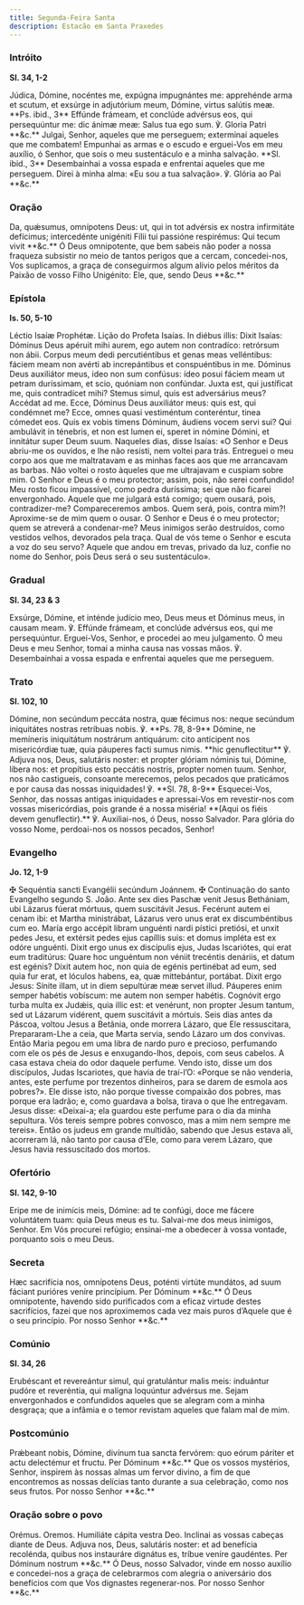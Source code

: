 ```yaml
---
title: Segunda-Feira Santa
description: Estacão em Santa Praxedes
---
```


### Intróito

**Sl. 34, 1-2**

<div class="side-by-side not-content">
  <span>
    Júdica, Dómine, nocéntes me, expúgna impugnántes me: apprehénde arma et
    scutum, et exsúrge in adjutórium meum, Dómine, virtus salútis meæ. **Ps.
    ibid., 3** Effúnde frámeam, et conclúde advérsus eos, qui persequúntur me:
    dic ánimæ meæ: Salus tua ego sum. ℣. Gloria Patri **&c.**
  </span>
  <span>
    Julgai, Senhor, aqueles que me perseguem; exterminai aqueles que me
    combatem! Empunhai as armas e o escudo e erguei-Vos em meu auxílio, ó
    Senhor, que sois o meu sustentáculo e a minha salvação. **Sl. ibid., 3**
    Desembainhai a vossa espada e enfrentai aqueles que me perseguem. Direi à
    minha alma: «Eu sou a tua salvação». ℣. Glória ao Pai **&c.**
  </span>
</div>

### Oração

<div class="side-by-side not-content">
  <span>
    Da, quǽsumus, omnípotens Deus: ut, qui in tot advérsis ex nostra infirmitáte
    defícimus; intercedénte unigéniti Fílii tui passióne respirémus: Qui tecum
    vivit **&c.**
  </span>
  <span>
    Ó Deus omnipotente, que bem sabeis não poder a nossa fraqueza subsistir no
    meio de tantos perigos que a cercam, concedei-nos, Vos suplicamos, a graça
    de conseguirmos algum alívio pelos méritos da Paixão de vosso Filho
    Unigénito: Ele, que, sendo Deus **&c.**
  </span>
</div>

### Epístola

**Is. 50, 5-10**

<div class="side-by-side not-content">
  <span>Léctio Isaíæ Prophétæ.</span>
  <span>Lição do Profeta Isaías.</span>
  <span>
    In diébus illis: Dixit Isaías: Dóminus Deus apéruit mihi aurem, ego autem
    non contradíco: retrórsum non ábii. Corpus meum dedi percutiéntibus et genas
    meas velléntibus: fáciem meam non avérti ab increpántibus et conspuéntibus
    in me. Dóminus Deus auxiliátor meus, ideo non sum confúsus: ídeo posui
    fáciem meam ut petram duríssimam, et scio, quóniam non confúndar. Juxta est,
    qui justíficat me, quis contradícet mihi? Stemus simul, quis est adversárius
    meus? Accédat ad me. Ecce, Dóminus Deus auxiliátor meus: quis est, qui
    condémnet me? Ecce, omnes quasi vestiméntum conteréntur, tinea cómedet eos.
    Quis ex vobis timens Dóminum, áudiens vocem servi sui? Qui ambulávit in
    ténebris, et non est lumen ei, speret in nómine Dómini, et innitátur super
    Deum suum.
  </span>
  <span>
    Naqueles dias, disse Isaías: «O Senhor e Deus abriu-me os ouvidos, e lhe não
    resisti, nem voltei para trás. Entreguei o meu corpo aos que me maltratavam
    e as minhas faces aos que me arrancavam as barbas. Não voltei o rosto
    àqueles que me ultrajavam e cuspiam sobre mim. O Senhor e Deus é o meu
    protector; assim, pois, não serei confundido! Meu rosto ficou impassível,
    como pedra duríssima; sei que não ficarei envergonhado. Aquele que me
    julgará está comigo; quem ousará, pois, contradizer-me? Compareceremos
    ambos. Quem será, pois, contra mim?! Aproxime-se de mim quem o ousar. O
    Senhor e Deus é o meu protector; quem se atreverá a condenar-me? Meus
    inimigos serão destruídos, como vestidos velhos, devorados pela traça. Qual
    de vós teme o Senhor e escuta a voz do seu servo? Aquele que andou em
    trevas, privado da luz, confie no nome do Senhor, pois Deus será o seu
    sustentáculo».
  </span>
</div>

### Gradual

**Sl. 34, 23 & 3**

<div class="side-by-side not-content">
  <span>
    Exsúrge, Dómine, et inténde judício meo, Deus meus et Dóminus meus, in
    causam meam. ℣. Effúnde frámeam, et conclúde advérsus eos, qui me
    persequúntur.
  </span>
  <span>
    Erguei-Vos, Senhor, e procedei ao meu julgamento. Ó meu Deus e meu Senhor,
    tomai a minha causa nas vossas mãos. ℣. Desembainhai a vossa espada e
    enfrentai aqueles que me perseguem.
  </span>
</div>

### Trato

**Sl. 102, 10**

<div class="side-by-side not-content">
  <span>
    Dómine, non secúndum peccáta nostra, quæ fécimus nos: neque secúndum
    iniquitátes nostras retríbuas nobis. ℣. **Ps. 78, 8-9** Dómine, ne memíneris
    iniquitátum nostrárum antiquárum: cito antícipent nos misericórdiæ tuæ, quia
    páuperes facti sumus nimis. **hic genuflectitur** ℣. Adjuva nos, Deus,
    salutáris noster: et propter glóriam nóminis tui, Dómine, líbera nos: et
    propítius esto peccátis nostris, propter nomen tuum.
  </span>
  <span>
    Senhor, nos não castigueis, consoante merecemos, pelos pecados que
    praticámos e por causa das nossas iniquidades! ℣. **Sl. 78, 8-9**
    Esquecei-Vos, Senhor, das nossas antigas iniquidades e apressai-Vos em
    revestir-nos com vossas misericórdias, pois grande é a nossa miséria!
    **(Aqui os fiéis devem genuflectir).** ℣. Auxiliai-nos, ó Deus, nosso
    Salvador. Para glória do vosso Nome, perdoai-nos os nossos pecados, Senhor!
  </span>
</div>

### Evangelho

**Jo. 12, 1-9**

<div class="side-by-side not-content">
  <span>
    <span class="text-red-500">✠</span> Sequéntia sancti Evangélii secúndum
    Joánnem.
  </span>
  <span>
    <span class="text-red-500">✠</span> Continuação do santo Evangelho segundo
    S. João.
  </span>
  <span>
    Ante sex dies Paschæ venit Jesus Bethániam, ubi Lázarus fúerat mórtuus, quem
    suscitávit Jesus. Fecérunt autem ei cenam ibi: et Martha ministrábat,
    Lázarus vero unus erat ex discumbéntibus cum eo. María ergo accépit libram
    unguénti nardi pístici pretiósi, et unxit pedes Jesu, et extérsit pedes ejus
    capíllis suis: et domus impléta est ex odóre unguénti. Dixit ergo unus ex
    discípulis ejus, Judas Iscariótes, qui erat eum traditúrus: Quare hoc
    unguéntum non véniit trecéntis denáriis, et datum est egénis? Dixit autem
    hoc, non quia de egénis pertinébat ad eum, sed quia fur erat, et lóculos
    habens, ea, quæ mittebántur, portábat. Dixit ergo Jesus: Sínite illam, ut in
    diem sepultúræ meæ servet illud. Páuperes enim semper habétis vobíscum: me
    autem non semper habétis. Cognóvit ergo turba multa ex Judǽis, quia illic
    est: et venérunt, non propter Jesum tantum, sed ut Lázarum vidérent, quem
    suscitávit a mórtuis.
  </span>
  <span>
    Seis dias antes da Páscoa, voltou Jesus a Betânia, onde morrera Lázaro, que
    Ele ressuscitara, Prepararam-Lhe a ceia, que Marta servia, sendo Lázaro um
    dos convivas. Então Maria pegou em uma libra de nardo puro e precioso,
    perfumando com ele os pés de Jesus e enxugando-lhos, depois, com seus
    cabelos. A casa estava cheia do odor daquele perfume. Vendo isto, disse um
    dos discípulos, Judas Iscariotes, que havia de traí-l’O: «Porque se não
    venderia, antes, este perfume por trezentos dinheiros, para se darem de
    esmola aos pobres?». Ele disse isto, não porque tivesse compaixão dos
    pobres, mas porque era ladrão; e, como guardava a bolsa, tirava o que lhe
    entregavam. Jesus disse: «Deixai-a; ela guardou este perfume para o dia da
    minha sepultura. Vós tereis sempre pobres convosco, mas a mim nem sempre me
    tereis». Então os judeus em grande multidão, sabendo que Jesus estava ali,
    acorreram lá, não tanto por causa d’Ele, como para verem Lázaro, que Jesus
    havia ressuscitado dos mortos.
  </span>
</div>

### Ofertório

**Sl. 142, 9-10**

<div class="side-by-side not-content">
  <span>
    Eripe me de inimícis meis, Dómine: ad te confúgi, doce me fácere voluntátem
    tuam: quia Deus meus es tu.
  </span>
  <span>
    Salvai-me dos meus inimigos, Senhor. Em Vós procurei refúgio; ensinai-me a
    obedecer à vossa vontade, porquanto sois o meu Deus.
  </span>
</div>

### Secreta

<div class="side-by-side not-content">
  <span>
    Hæc sacrifícia nos, omnípotens Deus, poténti virtúte mundátos, ad suum
    fáciant purióres veníre princípium. Per Dóminum **&c.**
  </span>
  <span>
    Ó Deus omnipotente, havendo sido purificados com a eficaz virtude destes
    sacrifícios, fazei que nos aproximemos cada vez mais puros d’Aquele que é o
    seu princípio. Por nosso Senhor **&c.**
  </span>
</div>

### Comúnio

**Sl. 34, 26**

<div class="side-by-side not-content">
  <span>
    Erubéscant et revereántur simul, qui gratulántur malis meis: induántur
    pudóre et reveréntia, qui malígna loquúntur advérsus me.
  </span>
  <span>
    Sejam envergonhados e confundidos aqueles que se alegram com a minha
    desgraça; que a infâmia e o temor revistam aqueles que falam mal de mim.
  </span>
</div>

### Postcomúnio

<div class="side-by-side not-content">
  <span>
    Prǽbeant nobis, Dómine, divínum tua sancta fervórem: quo eórum páriter et
    actu delectémur et fructu. Per Dóminum **&c.**
  </span>
  <span>
    Que os vossos mystérios, Senhor, inspirem às nossas almas um fervor divino,
    a fim de que encontremos as nossas delícias tanto durante a sua celebração,
    como nos seus frutos. Por nosso Senhor **&c.**
  </span>
</div>

### Oração sobre o povo

<div class="side-by-side not-content">
  <span class="text-red-500 text-center">Orémus.</span>
  <span class="text-red-500 text-center">Oremos.</span>
  <span>Humiliáte cápita vestra Deo.</span>
  <span>Inclinai as vossas cabeças diante de Deus.</span>
  <span>
    Adjuva nos, Deus, salutáris noster: et ad benefícia recolénda, quibus nos
    instauráre dignátus es, tríbue veníre gaudéntes. Per Dóminum nostrum **&c.**
  </span>
  <span>
    Ó Deus, nosso Salvador, vinde em nosso auxílio e concedei-nos a graça de
    celebrarmos com alegria o aniversário dos benefícios com que Vos dignastes
    regenerar-nos. Por nosso Senhor **&c.**
  </span>
</div>
